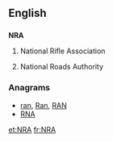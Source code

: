 ==English==

==={{initialism}}===
{{wikipedia|National Rifle Association}}
'''NRA'''

# {{US}} National Rifle Association
# {{Ireland}} National Roads Authority

===Anagrams===
* [[ran#English|ran]], [[Ran#English|Ran]], [[RAN#English|RAN]]
* [[RNA#English|RNA]]

[[et:NRA]]
[[fr:NRA]]